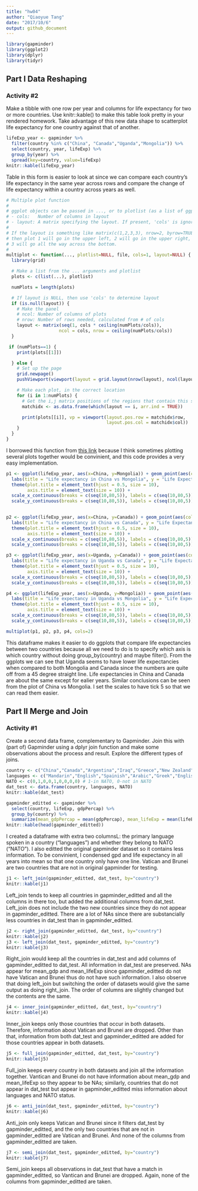 ```yaml
---
title: "hw04"
author: "Qiaoyue Tang"
date: "2017/10/6"
output: github_document
---
```


```r
library(gapminder)
library(ggplot2)
library(dplyr)
library(tidyr)
```

## Part I Data Reshaping

### Activity #2 

Make a tibble with one row per year and columns for life expectancy for two or more countries.
Use knitr::kable() to make this table look pretty in your rendered homework.
Take advantage of this new data shape to scatterplot life expectancy for one country against that of another.

```r
lifeExp_year <- gapminder %>%
  filter(country %in% c("China", "Canada","Uganda","Mongolia")) %>%
  select(country, year, lifeExp) %>% 
  group_by(year) %>% 
  spread(key=country, value=lifeExp)
knitr::kable(lifeExp_year)

```

Table in this form is easier to look at since we can compare each country's life expectancy in the same year across rows and compare the change of life expectancy within a country across years as well.


```r
# Multiple plot function
#
# ggplot objects can be passed in ..., or to plotlist (as a list of ggplot objects)
# - cols:   Number of columns in layout
# - layout: A matrix specifying the layout. If present, 'cols' is ignored.
#
# If the layout is something like matrix(c(1,2,3,3), nrow=2, byrow=TRUE),
# then plot 1 will go in the upper left, 2 will go in the upper right, and
# 3 will go all the way across the bottom.
#
multiplot <- function(..., plotlist=NULL, file, cols=1, layout=NULL) {
  library(grid)

  # Make a list from the ... arguments and plotlist
  plots <- c(list(...), plotlist)

  numPlots = length(plots)

  # If layout is NULL, then use 'cols' to determine layout
  if (is.null(layout)) {
    # Make the panel
    # ncol: Number of columns of plots
    # nrow: Number of rows needed, calculated from # of cols
    layout <- matrix(seq(1, cols * ceiling(numPlots/cols)),
                    ncol = cols, nrow = ceiling(numPlots/cols))
  }

 if (numPlots==1) {
    print(plots[[1]])

  } else {
    # Set up the page
    grid.newpage()
    pushViewport(viewport(layout = grid.layout(nrow(layout), ncol(layout))))

    # Make each plot, in the correct location
    for (i in 1:numPlots) {
      # Get the i,j matrix positions of the regions that contain this subplot
      matchidx <- as.data.frame(which(layout == i, arr.ind = TRUE))

      print(plots[[i]], vp = viewport(layout.pos.row = matchidx$row,
                                      layout.pos.col = matchidx$col))
    }
  }
}
```

I borrowed this function from [this link](http://www.cookbook-r.com/Graphs/Multiple_graphs_on_one_page_(ggplot2)/) because I think sometimes plotting several plots together would be convinient, and this code provides a very easy implementation.

```r
p1 <- ggplot(lifeExp_year, aes(x=China, y=Mongolia)) + geom_point(aes(color=year)) +
  labs(title = "Life expectancy in China vs Mongolia", y = "Life Expectancy in Monglia", x = "Life Expectancy in China") +
  theme(plot.title = element_text(hjust = 0.5, size = 10),
        axis.title = element_text(size = 10)) +
  scale_x_continuous(breaks = c(seq(10,80,5)), labels = c(seq(10,80,5))) +
  scale_y_continuous(breaks = c(seq(10,80,5)), labels = c(seq(10,80,5)))

  
p2 <- ggplot(lifeExp_year, aes(x=China, y=Canada)) + geom_point(aes(color=year)) +
  labs(title = "Life expectancy in China vs Canada", y = "Life Expectancy in Canada", x = "Life Expectancy in China") +
  theme(plot.title = element_text(hjust = 0.5, size = 10),
        axis.title = element_text(size = 10)) +
  scale_x_continuous(breaks = c(seq(10,80,5)), labels = c(seq(10,80,5))) +
  scale_y_continuous(breaks = c(seq(10,80,5)), labels = c(seq(10,80,5)))

p3 <- ggplot(lifeExp_year, aes(x=Uganda, y=Canada)) + geom_point(aes(color=year)) +
  labs(title = "Life expectancy in Uganda vs Canada", y = "Life Expectancy in Canada", x = "Life Expectancy in Uganda") +
  theme(plot.title = element_text(hjust = 0.5, size = 10),
        axis.title = element_text(size = 10)) +
  scale_x_continuous(breaks = c(seq(10,80,5)), labels = c(seq(10,80,5))) +
  scale_y_continuous(breaks = c(seq(10,80,5)), labels = c(seq(10,80,5)))

p4 <- ggplot(lifeExp_year, aes(x=Uganda, y=Mongolia)) + geom_point(aes(color=year)) +
  labs(title = "Life expectancy in Uganda vs Mongolia", y = "Life Expectancy in Mongolia", x = "Life Expectancy in Uganda") +
  theme(plot.title = element_text(hjust = 0.5, size = 10),
        axis.title = element_text(size = 10)) +
  scale_x_continuous(breaks = c(seq(10,80,5)), labels = c(seq(10,80,5))) +
  scale_y_continuous(breaks = c(seq(10,80,5)), labels = c(seq(10,80,5)))

multiplot(p1, p2, p3, p4, cols=2)
```

This dataframe makes it easier to do ggplots that compare life expectancies between two countries because all we need to do is to specify which axis is which country without doing group_by(country) and maybe filter(). From the ggplots we can see that Uganda seems to have lower life expectancies when compared to both Mongolia and Canada since the numbers are quite off from a 45 degree straight line. Life expectancies in China and Canada are about the same except for ealier years. Similar conclusions can be seen from the plot of China vs Mongolia. I set the scales to have tick 5 so that we can read them easier.

## Part II Merge and Join

### Activity #1

Create a second data frame, complementary to Gapminder. Join this with (part of) Gapminder using a dplyr join function and make some observations about the process and result. Explore the different types of joins.

```r
country <- c("China","Canada","Argentina","Iraq","Greece","New Zealand","Jamaica","Vatican","Brunei")
languages <- c("Mandarin","English","Spainish","Arabic","Greek","English","English","Italian","Malay")
NATO <- c(0,1,0,0,1,0,0,0,0) # 1-in NATO, 0-not in NATO
dat_test <- data.frame(country, languages, NATO)
knitr::kable(dat_test)

gapminder_editted <- gapminder %>% 
  select(country, lifeExp, gdpPercap) %>% 
  group_by(country) %>% 
  summarize(mean_gdpPercap = mean(gdpPercap), mean_lifeExp = mean(lifeExp))
knitr::kable(head(gapminder_editted))
```

I created a dataframe with extra two columnsL: the primary language spoken in a country ("languages") and whether they belong to NATO ("NATO"). I also editted the original gapminder dataset so it contains less information. To be convinient, I condensed gpd and life expectancy in all years into mean so that one country only have one line. Vatican and Brunei are two countries that are not in original gapminder for testing.

```r
j1 <- left_join(gapminder_editted, dat_test, by="country")
knitr::kable(j1)
```

Left_join tends to keep all countries in gapminder_editted and all the columns in there too, but added the additional columns from dat_test. Left_join does not include the two new countries since they do not appear in gapminder_editted. There are a lot of NAs since there are substancially less countries in dat_test than in gapminder_editted.

```r
j2 <- right_join(gapminder_editted, dat_test, by="country")
knitr::kable(j2)
j3 <- left_join(dat_test, gapminder_editted, by="country")
knitr::kable(j3)
```

Right_join would keep all the countries in dat_test and add columns of gapminder_editted to dat_test. All information in dat_test are preserved. NAs appear for mean_gdp and mean_lifeExp since gapminder_editted do not have Vatican and Brunei thus do not have such information. I also observe that doing left_join but switching the order of datasets would give the same output as doing right_join. The order of columns are slightly changed but the contents are the same.

```r
j4 <- inner_join(gapminder_editted, dat_test, by="country")
knitr::kable(j4)
```

Inner_join keeps only those countries that occur in both datasets. Therefore, information about Vatican and Brunei are dropped. Other than that, information from both dat_test and gapminder_editted are added for those countries appear in both datasets.

```r
j5 <- full_join(gapminder_editted, dat_test, by="country")
knitr::kable(j5)
```

Full_join keeps every country in both datasets and join all the information together. Vantican and Brunei do not have information about mean_gdp and mean_lifeExp so they appear to be NAs; similarly, countries that do not appear in dat_test but appear in gapminder_editted miss information about languages and NATO status.

```r
j6 <- anti_join(dat_test, gapminder_editted, by="country")
knitr::kable(j6)
```

Anti_join only keeps Vatican and Brunei since it filters dat_test by gapminder_editted, and the only two countries that are not in gapminder_editted are Vatican and Brunei. And none of the columns from gapminder_editted are taken.

```r
j7 <- semi_join(dat_test, gapminder_editted, by="country")
knitr::kable(j7)
```

Semi_join keeps all observations in dat_test that have a match in gapminder_editted, so Vantican and Brunei are dropped. Again, none of the columns from gapminder_editted are taken.

